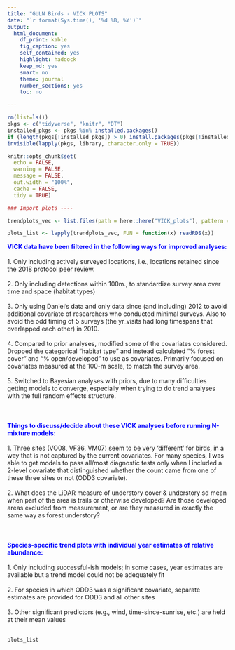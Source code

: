 ```yaml
---
title: "GULN Birds - VICK PLOTS"
date: "`r format(Sys.time(), '%d %B, %Y')`"
output:
  html_document:
    df_print: kable
    fig_caption: yes
    self_contained: yes
    highlight: haddock
    keep_md: yes
    smart: no
    theme: journal
    number_sections: yes
    toc: no

---
```


```r
rm(list=ls())
pkgs <- c("tidyverse", "knitr", "DT")
installed_pkgs <- pkgs %in% installed.packages()
if (length(pkgs[!installed_pkgs]) > 0) install.packages(pkgs[!installed_pkgs], repos = "https://cloud.r-project.org" , dep=TRUE)
invisible(lapply(pkgs, library, character.only = TRUE))

knitr::opts_chunk$set(
  echo = FALSE, 
  warning = FALSE, 
  message = FALSE, 
  out.width = "100%", 
  cache = FALSE, 
  tidy = TRUE)
```

```r
### Import plots ----

trendplots_vec <- list.files(path = here::here("VICK_plots"), pattern = "trendplot.RDS", full.names = TRUE)

plots_list <- lapply(trendplots_vec, FUN = function(x) readRDS(x))
```

<span style="font-size:14px; color:blue; font-weight:bold;">
VICK data have been filtered in the following ways for improved analyses:
</span>
<br>
<br>
1. Only including actively surveyed locations, i.e., locations retained since the 2018 protocol peer review.
<br>
<br>
2. Only including detections within 100m., to standardize survey area over time and space (habitat types)
<br>
<br>
3. Only using Daniel's data and only data since (and including) 2012 to avoid additional covariate of researchers who conducted minimal surveys. Also to avoid the odd timing of 5 surveys (the yr_visits had long timespans that overlapped each other) in 2010.
<br>
<br>
4. Compared to prior analyses, modified some of the covariates considered. Dropped the categorical "habitat type" and instead calculated "% forest cover" and "% open/developed" to use as covariates. Primarily focused on covariates measured at the 100-m scale, to match the survey area.
<br>
<br>
5. Switched to Bayesian analyses with priors, due to many difficulties getting models to converge, especially when trying to do trend analyses with the full random effects structure.
<br>
<br>
<br>
<br>
<span style="font-size:14px; color:blue; font-weight:bold;">
Things to discuss/decide about these VICK analyses before running N-mixture models:
</span>
<br>
<br>
1. Three sites (VO08, VF36, VM07) seem to be very 'different' for birds, in a way that is not captured by the current covariates. For many species, I was able to get models to pass all/most diagnostic tests only when I included a 2-level covariate that distinguished whether the count came from one of these three sites or not (ODD3 covariate).
<br>
<br>
2. What does the LiDAR measure of understory cover & understory sd mean when part of the area is trails or otherwise developed? Are those developed areas excluded from measurement, or are they measured in exactly the same way as forest understory?
<br>
<br>
<br>
<br>
<span style="font-size:14px; color:blue; font-weight:bold;">
Species-specific trend plots with individual year estimates of relative abundance:
</span>
<br>
<br>
1. Only including successful-ish models; in some cases, year estimates are available but a trend model could not be adequately fit
<br>
<br>
2. For species in which ODD3 was a significant covariate, separate estimates are provided for ODD3 and all other sites
<br>
<br>
3. Other significant predictors (e.g., wind, time-since-sunrise, etc.) are held at their mean values
<br>
<br>
```r
plots_list
```

